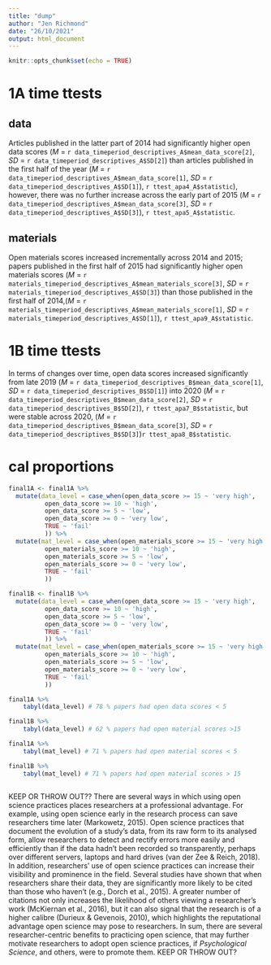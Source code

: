 ```yaml
---
title: "dump"
author: "Jen Richmond"
date: "26/10/2021"
output: html_document
---
```


```r
knitr::opts_chunk$set(echo = TRUE)
```

# 1A time ttests

## data

Articles published in the latter part of 2014  had significantly higher open data scores (*M* = `r data_timeperiod_descriptives_A$mean_data_score[2]`, *SD* = `r data_timeperiod_descriptives_A$SD[2]`) than articles published in the first half of the year (*M* = `r data_timeperiod_descriptives_A$mean_data_score[1]`, *SD* = `r data_timeperiod_descriptives_A$SD[1]`), `r ttest_apa4_A$statistic`), however, there was no further increase across the early part of 2015 (*M* = `r data_timeperiod_descriptives_A$mean_data_score[3]`, *SD* = `r data_timeperiod_descriptives_A$SD[3]`), `r ttest_apa5_A$statistic`.

## materials
Open materials scores increased incrementally across 2014 and 2015; papers published in the first half of 2015 had significantly higher open materials scores (*M* = `r materials_timeperiod_descriptives_A$mean_materials_score[3]`, *SD* = `r materials_timeperiod_descriptives_A$SD[3]`) than those published in the first half of 2014,(*M* = `r materials_timeperiod_descriptives_A$mean_materials_score[1]`, *SD* = `r materials_timeperiod_descriptives_A$SD[1]`), `r ttest_apa9_A$statistic`. 

# 1B time ttests

In terms of changes over time, open data scores increased significantly from late 2019 (*M* = `r data_timeperiod_descriptives_B$mean_data_score[1]`, *SD* = `r data_timeperiod_descriptives_B$SD[1]`) into 2020 (*M* = `r data_timeperiod_descriptives_B$mean_data_score[2]`, *SD* = `r data_timeperiod_descriptives_B$SD[2]`), `r ttest_apa7_B$statistic`, but were stable across 2020, (*M* = `r data_timeperiod_descriptives_B$mean_data_score[3]`, *SD* = `r data_timeperiod_descriptives_B$SD[3]`)`r ttest_apa8_B$statistic`.

# cal proportions

```r
final1A <- final1A %>%
  mutate(data_level = case_when(open_data_score >= 15 ~ 'very high',
          open_data_score >= 10 ~ 'high',
          open_data_score >= 5 ~ 'low',
          open_data_score >= 0 ~ 'very low',
          TRUE ~ 'fail'
          )) %>%
  mutate(mat_level = case_when(open_materials_score >= 15 ~ 'very high',
          open_materials_score >= 10 ~ 'high',
          open_materials_score >= 5 ~ 'low',
          open_materials_score >= 0 ~ 'very low',
          TRUE ~ 'fail'
          ))

final1B <- final1B %>%
  mutate(data_level = case_when(open_data_score >= 15 ~ 'very high',
          open_data_score >= 10 ~ 'high',
          open_data_score >= 5 ~ 'low',
          open_data_score >= 0 ~ 'very low',
          TRUE ~ 'fail'
          )) %>%
  mutate(mat_level = case_when(open_materials_score >= 15 ~ 'very high',
          open_materials_score >= 10 ~ 'high',
          open_materials_score >= 5 ~ 'low',
          open_materials_score >= 0 ~ 'very low',
          TRUE ~ 'fail'
          ))

final1A %>%
    tabyl(data_level) # 78 % papers had open data scores < 5

final1B %>%
    tabyl(data_level) # 62 % papers had open material scores >15

final1A %>%
    tabyl(mat_level) # 71 % papers had open material scores < 5

final1B %>%
    tabyl(mat_level) # 71 % papers had open material scores > 15
                                
```


KEEP OR THROW OUT?? There are several ways in which using open science practices places researchers at a professional advantage. For example, using open science early in the research process can save researchers time later (Markowetz, 2015). Open science practices that document the evolution of a study’s data, from its raw form to its analysed form, allow researchers to detect and rectify errors more easily and efficiently than if the data hadn’t been recorded so transparently, perhaps over different servers, laptops and hard drives (van der Zee & Reich, 2018). In addition, researchers’ use of open science practices can increase their visibility and prominence in the field. Several studies have shown that when researchers share their data, they are significantly more likely to be cited than those who haven’t (e.g., Dorch et al., 2015). A greater number of citations not only increases the likelihood of others viewing a researcher’s work (McKiernan et al., 2016), but it can also signal that the research is of a higher calibre (Durieux & Gevenois, 2010), which highlights the reputational advantage open science may pose to researchers. In sum, there are several researcher-centric benefits to practicing open science, that may further motivate researchers to adopt open science practices, if *Psychological Science*, and others, were to promote them. KEEP OR THROW OUT? 